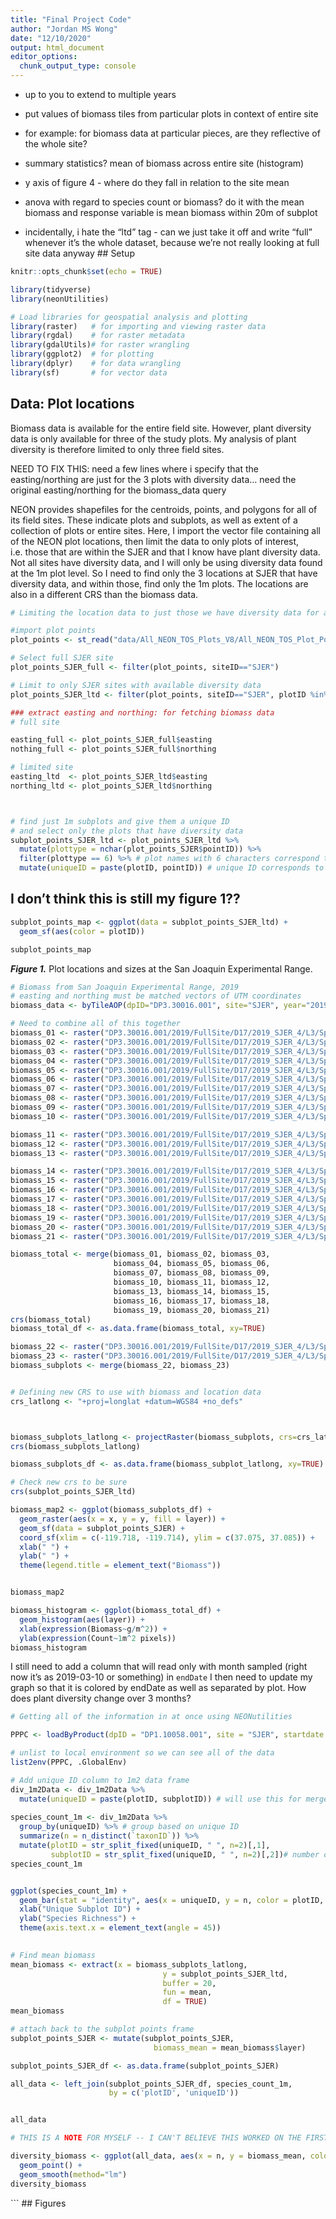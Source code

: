 ```yaml
---
title: "Final Project Code"
author: "Jordan MS Wong"
date: "12/10/2020"
output: html_document
editor_options: 
  chunk_output_type: console
---
```

- up to you to extend to multiple years 
- put values of biomass tiles from particular plots in context of entire site 
- for example: for biomass data at particular pieces, are they reflective of the whole site? 
- summary statistics? mean of biomass across entire site (histogram)
- y axis of figure 4 - where do they fall in relation to the site mean 
- anova with regard to species count or biomass? do it with the mean biomass and response variable is mean biomass within 20m of subplot 

- incidentally, i hate the "ltd" tag - can we just take it off and write "full" whenever it's the whole dataset, because we're not really looking at full site data anyway
## Setup 

```r
knitr::opts_chunk$set(echo = TRUE)

library(tidyverse)
library(neonUtilities)

# Load libraries for geospatial analysis and plotting 
library(raster)   # for importing and viewing raster data
library(rgdal)    # for raster metadata
library(gdalUtils)# for raster wrangling
library(ggplot2)  # for plotting
library(dplyr)    # for data wrangling
library(sf)       # for vector data
```

## Data: Plot locations

  Biomass data is available for the entire field site. However, plant diversity data is only available for three of the study plots. My analysis of plant diversity is therefore limited to only three field sites. 

NEED TO FIX THIS: need a few lines where i specify that the easting/northing are just for the 3 plots with diversity data... need the original easting/northing for the biomass_data query

NEON provides shapefiles for the centroids, points, and polygons for all of its field sites. These indicate plots and subplots, as well as extent of a collection of plots or entire sites. Here, I import the vector file containing all of the NEON plot locations, then limit the data to only plots of interest, i.e. those that are within the SJER and that I know have plant diversity data. Not all sites have diversity data, and I will only be using diversity data found at the 1m plot level. So I need to find only the 3 locations at SJER that have diversity data, and within those, find only the 1m plots. The locations are also in a different CRS than the biomass data. 

```r
# Limiting the location data to just those we have diversity data for as well

#import plot points
plot_points <- st_read("data/All_NEON_TOS_Plots_V8/All_NEON_TOS_Plot_Points_V8.shp")

# Select full SJER site
plot_points_SJER_full <- filter(plot_points, siteID=="SJER")

# Limit to only SJER sites with available diversity data
plot_points_SJER_ltd <- filter(plot_points, siteID=="SJER", plotID %in% c("SJER_016", "SJER_012", "SJER_022")) # These are the plots we have diversity data for

### extract easting and northing: for fetching biomass data 
# full site

easting_full <- plot_points_SJER_full$easting
nothing_full <- plot_points_SJER_full$northing

# limited site
easting_ltd  <- plot_points_SJER_ltd$easting
northing_ltd <- plot_points_SJER_ltd$northing



# find just 1m subplots and give them a unique ID 
# and select only the plots that have diversity data
subplot_points_SJER_ltd <- plot_points_SJER_ltd %>%
  mutate(plottype = nchar(plot_points_SJER$pointID)) %>% 
  filter(plottype == 6) %>% # plot names with 6 characters correspond to 1m plots
  mutate(uniqueID = paste(plotID, pointID)) # unique ID corresponds to both point and plot 

```

## I don't think this is still my figure 1??
```r
subplot_points_map <- ggplot(data = subplot_points_SJER_ltd) +
  geom_sf(aes(color = plotID)) 

subplot_points_map
```
***Figure 1.*** Plot locations and sizes at the San Joaquin Experimental Range. 
```r
# Biomass from San Joaquin Experimental Range, 2019
# easting and northing must be matched vectors of UTM coordinates
biomass_data <- byTileAOP(dpID="DP3.30016.001", site="SJER", year="2019", easting=easting_full, northing=northing_full, buffer=20)

# Need to combine all of this together
biomass_01 <- raster("DP3.30016.001/2019/FullSite/D17/2019_SJER_4/L3/Spectrometer/Biomass/NEON_D17_SJER_DP3_258000_4110000_Biomass.tif")
biomass_02 <- raster("DP3.30016.001/2019/FullSite/D17/2019_SJER_4/L3/Spectrometer/Biomass/NEON_D17_SJER_DP3_258000_4109000_Biomass.tif")
biomass_03 <- raster("DP3.30016.001/2019/FullSite/D17/2019_SJER_4/L3/Spectrometer/Biomass/NEON_D17_SJER_DP3_258000_4107000_Biomass.tif")
biomass_04 <- raster("DP3.30016.001/2019/FullSite/D17/2019_SJER_4/L3/Spectrometer/Biomass/NEON_D17_SJER_DP3_258000_4106000_Biomass.tif")
biomass_05 <- raster("DP3.30016.001/2019/FullSite/D17/2019_SJER_4/L3/Spectrometer/Biomass/NEON_D17_SJER_DP3_257000_4111000_Biomass.tif")
biomass_06 <- raster("DP3.30016.001/2019/FullSite/D17/2019_SJER_4/L3/Spectrometer/Biomass/NEON_D17_SJER_DP3_257000_4110000_Biomass.tif")
biomass_07 <- raster("DP3.30016.001/2019/FullSite/D17/2019_SJER_4/L3/Spectrometer/Biomass/NEON_D17_SJER_DP3_257000_4109000_Biomass.tif")
biomass_08 <- raster("DP3.30016.001/2019/FullSite/D17/2019_SJER_4/L3/Spectrometer/Biomass/NEON_D17_SJER_DP3_257000_4108000_Biomass.tif")
biomass_09 <- raster("DP3.30016.001/2019/FullSite/D17/2019_SJER_4/L3/Spectrometer/Biomass/NEON_D17_SJER_DP3_257000_4107000_Biomass.tif")
biomass_10 <- raster("DP3.30016.001/2019/FullSite/D17/2019_SJER_4/L3/Spectrometer/Biomass/NEON_D17_SJER_DP3_256000_4112000_Biomass.tif")

biomass_11 <- raster("DP3.30016.001/2019/FullSite/D17/2019_SJER_4/L3/Spectrometer/Biomass/NEON_D17_SJER_DP3_256000_4111000_Biomass.tif")
biomass_12 <- raster("DP3.30016.001/2019/FullSite/D17/2019_SJER_4/L3/Spectrometer/Biomass/NEON_D17_SJER_DP3_256000_4110000_Biomass.tif")
biomass_13 <- raster("DP3.30016.001/2019/FullSite/D17/2019_SJER_4/L3/Spectrometer/Biomass/NEON_D17_SJER_DP3_256000_4109000_Biomass.tif")

biomass_14 <- raster("DP3.30016.001/2019/FullSite/D17/2019_SJER_4/L3/Spectrometer/Biomass/NEON_D17_SJER_DP3_256000_4108000_Biomass.tif")
biomass_15 <- raster("DP3.30016.001/2019/FullSite/D17/2019_SJER_4/L3/Spectrometer/Biomass/NEON_D17_SJER_DP3_256000_4107000_Biomass.tif")
biomass_16 <- raster("DP3.30016.001/2019/FullSite/D17/2019_SJER_4/L3/Spectrometer/Biomass/NEON_D17_SJER_DP3_255000_4112000_Biomass.tif")
biomass_17 <- raster("DP3.30016.001/2019/FullSite/D17/2019_SJER_4/L3/Spectrometer/Biomass/NEON_D17_SJER_DP3_255000_4111000_Biomass.tif")
biomass_18 <- raster("DP3.30016.001/2019/FullSite/D17/2019_SJER_4/L3/Spectrometer/Biomass/NEON_D17_SJER_DP3_255000_4110000_Biomass.tif")
biomass_19 <- raster("DP3.30016.001/2019/FullSite/D17/2019_SJER_4/L3/Spectrometer/Biomass/NEON_D17_SJER_DP3_255000_4109000_Biomass.tif")
biomass_20 <- raster("DP3.30016.001/2019/FullSite/D17/2019_SJER_4/L3/Spectrometer/Biomass/NEON_D17_SJER_DP3_254000_4112000_Biomass.tif")
biomass_21 <- raster("DP3.30016.001/2019/FullSite/D17/2019_SJER_4/L3/Spectrometer/Biomass/NEON_D17_SJER_DP3_254000_4110000_Biomass.tif")

biomass_total <- merge(biomass_01, biomass_02, biomass_03,
                       biomass_04, biomass_05, biomass_06,
                       biomass_07, biomass_08, biomass_09,
                       biomass_10, biomass_11, biomass_12,
                       biomass_13, biomass_14, biomass_15,
                       biomass_16, biomass_17, biomass_18,
                       biomass_19, biomass_20, biomass_21)
crs(biomass_total)
biomass_total_df <- as.data.frame(biomass_total, xy=TRUE)


```

```r
biomass_22 <- raster("DP3.30016.001/2019/FullSite/D17/2019_SJER_4/L3/Spectrometer/Biomass/NEON_D17_SJER_DP3_258000_4107000_Biomass.tif")
biomass_23 <- raster("DP3.30016.001/2019/FullSite/D17/2019_SJER_4/L3/Spectrometer/Biomass/NEON_D17_SJER_DP3_258000_4106000_Biomass.tif")
biomass_subplots <- merge(biomass_22, biomass_23)


# Defining new CRS to use with biomass and location data
crs_latlong <- "+proj=longlat +datum=WGS84 +no_defs"



biomass_subplots_latlong <- projectRaster(biomass_subplots, crs=crs_latlong)
crs(biomass_subplots_latlong)

biomass_subplots_df <- as.data.frame(biomass_subplot_latlong, xy=TRUE)

# Check new crs to be sure
crs(subplot_points_SJER_ltd)


```


```r

biomass_map2 <- ggplot(biomass_subplots_df) +
  geom_raster(aes(x = x, y = y, fill = layer)) +
  geom_sf(data = subplot_points_SJER) +
  coord_sf(xlim = c(-119.718, -119.714), ylim = c(37.075, 37.085)) +
  xlab(" ") +
  ylab(" ") +
  theme(legend.title = element_text("Biomass"))


biomass_map2
```




```r
biomass_histogram <- ggplot(biomass_total_df) +
  geom_histogram(aes(layer)) +
  xlab(expression(Biomass~g/m^2)) +
  ylab(expression(Count~1m^2 pixels))
biomass_histogram
```



I still need to add a column that will read only with month sampled (right now it's as 2019-03-10 or something) in `endDate`
I then need to update my graph so that it is colored by endDate as well as separated by plot. 
How does plant diversity change over 3 months? 
```r
# Getting all of the information in at once using NEONutilities

PPPC <- loadByProduct(dpID = "DP1.10058.001", site = "SJER", startdate = "2019-03", enddate = "2019-05")

# unlist to local environment so we can see all of the data
list2env(PPPC, .GlobalEnv)

# Add unique ID column to 1m2 data frame
div_1m2Data <- div_1m2Data %>%
  mutate(uniqueID = paste(plotID, subplotID)) # will use this for merge later
 
species_count_1m <- div_1m2Data %>%
  group_by(uniqueID) %>% # group based on unique ID
  summarize(n = n_distinct(`taxonID`)) %>%
  mutate(plotID = str_split_fixed(uniqueID, " ", n=2)[,1],
         subplotID = str_split_fixed(uniqueID, " ", n=2)[,2])# number of different species 
species_count_1m


ggplot(species_count_1m) +
  geom_bar(stat = "identity", aes(x = uniqueID, y = n, color = plotID, fill = plotID)) +
  xlab("Unique Subplot ID") +
  ylab("Species Richness") +
  theme(axis.text.x = element_text(angle = 45))
  
```


```r
# Find mean biomass 
mean_biomass <- extract(x = biomass_subplots_latlong,
                                  y = subplot_points_SJER_ltd,
                                  buffer = 20,
                                  fun = mean, 
                                  df = TRUE)
mean_biomass

# attach back to the subplot points frame 
subplot_points_SJER <- mutate(subplot_points_SJER,
                                biomass_mean = mean_biomass$layer)

subplot_points_SJER_df <- as.data.frame(subplot_points_SJER)
```


```r
all_data <- left_join(subplot_points_SJER_df, species_count_1m,
                      by = c('plotID', 'uniqueID'))


all_data

# THIS IS A NOTE FOR MYSELF -- I CAN'T BELIEVE THIS WORKED ON THE FIRST TRY!!!
```



```r
diversity_biomass <- ggplot(all_data, aes(x = n, y = biomass_mean, color = plotID)) +
  geom_point() +
  geom_smooth(method="lm")
diversity_biomass

```
```
## Figures 

